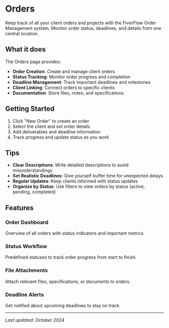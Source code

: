 # Orders

Keep track of all your client orders and projects with the FiverFlow Order Management system. Monitor order status, deadlines, and details from one central location.

## What it does

The Orders page provides:

- **Order Creation**: Create and manage client orders
- **Status Tracking**: Monitor order progress and completion
- **Deadline Management**: Track important deadlines and milestones
- **Client Linking**: Connect orders to specific clients
- **Documentation**: Store files, notes, and specifications

## Getting Started

1. Click "New Order" to create an order
2. Select the client and set order details
3. Add deliverables and deadline information
4. Track progress and update status as you work

## Tips

- **Clear Descriptions**: Write detailed descriptions to avoid misunderstandings
- **Set Realistic Deadlines**: Give yourself buffer time for unexpected delays
- **Regular Updates**: Keep clients informed with status updates
- **Organize by Status**: Use filters to view orders by status (active, pending, completed)

## Features

### Order Dashboard
Overview of all orders with status indicators and important metrics.

### Status Workflow
Predefined statuses to track order progress from start to finish.

### File Attachments
Attach relevant files, specifications, or documents to orders.

### Deadline Alerts
Get notified about upcoming deadlines to stay on track.

---

*Last updated: October 2024*


